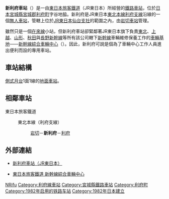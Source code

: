 {{NoteTA|1 = zh:新利府車站; zh-cn:新利府站; zh-tw:新利府車站; zh-hk:新利府站; }}
{{日本車站資訊
|公司色 = green
|文字色 =
|站名 = 新利府站
|圖片 = JREast-Tohoku-main-line-Shin-rifu-station-platform-20140812-150638.jpg
|pxl =
|圖片說明 = 月台向北望（2014年8月攝）
|日文原名 = 新利府
|平假名 = しんりふ
|羅馬拼音 = Shin-Rifu
|電報略號 = シリ
|所屬公司 =  [[File:JR_logo_(east).svg|23px]][[東日本旅客鐵道|東日本旅客鐵道]]（JR東日本）
|所在地 = [[宮城縣|宮城縣]][[宮城郡|宮城郡]][[利府町|利府町]]利府字新谷地脇
|啟用年月日 = 1982年（[[昭和|昭和]]57年）4月1日
|車站構造 = [[地面車站|地面車站]]
|月台配置 = 1面1線
|乘客人數 =
|上下車人次 =
|統計年度 =
|所屬路線 = {{Color|mediumseagreen|■}}[[東北本線|東北本線]]（[[利府線|利府支線]]）
|前一站 = [[岩切站|岩切]]
|前一站距離 = 2.5
|後一站距離 = 1.7
|後一站 = [[利府站|利府]]
|距離 = 2.5
|起點站 = [[岩切站|岩切]]
|轉車 =
|備註 = [[無人站|無人站]]（設有乘車站證明書發行機）
}}
'''新利府車站'''（{{jpn|j=新利府駅|hg=しんりふえき|rm=Shin-rifu eki|f=y}}）是一由[[東日本旅客鐵道|東日本旅客鐵道]]（JR東日本）所經營的[[鐵路車站|鐵路車站]]，位於[[日本|日本]][[宮城縣|宮城縣]][[宮城郡|宮城郡]][[利府町|利府町]]字谷地脇。新利府是JR東日本[[東北本線|東北本線]][[利府支線|利府支線]]沿線的一個[[無人車站|無人車站]]，管轄上位於[[東日本旅客鐵道仙台支社|JR東日本仙台支社]]的範圍之內，由[[岩切車站|岩切車站]]管理。

雖然只是一個[[在來線|在來線]]小站，但新利府車站卻緊鄰著JR東日本旗下負責[[東北新幹線|東北]]、[[上越新幹線|上越]]、[[山形新幹線|山形]]、[[秋田新幹線|秋田]]與[[長野新幹線|長野新幹線]]等所有該公司轄下[[新幹線|新幹線]]車輛維修保養工作的[[車輛基地|車輛基地]]——[[新幹線綜合車輛中心|新幹線綜合車輛中心]]（{{lang|ja|新幹線総合車両センター}}）。因此，新利府可說是個為了車輛中心工作人員進出便利而設的專用車站。

== 車站結構 ==
[[側式月台|側式月台]]1面1線的[[地面車站|地面車站]]。
== 相鄰車站 ==
; 東日本旅客鐵道
: {{Color|mediumseagreen|■}}東北本線（利府支線）
:: [[岩切站|岩切]]－'''新利府'''－[[利府站|利府]]

== 外部連結 ==
* {{ja}}[http://www.jreast.co.jp/estation/station/info.aspx?StationCd=889 新利府車站（JR東日本）] {{Wayback|url=http://www.jreast.co.jp/estation/station/info.aspx?StationCd=889 |date=20191129023709 }}
* {{ja}}[https://web.archive.org/web/20080912025447/http://www.shinkansen-jreast.jp/ 東日本旅客鐵道 新幹線綜合車輛中心]

{{東北本線}}

{{japan-rail-stub}}

{{DEFAULTSORT: Shin-Rifu}}
[[Category:日本鐵路車站_Shi|NRifu]]
[[Category:利府線車站|Category:利府線車站]]
[[Category:宮城縣鐵路車站|Category:宮城縣鐵路車站]]
[[Category:利府町|Category:利府町]]
[[Category:1982年启用的铁路车站|Category:1982年启用的铁路车站]]
[[Category:1982年日本建立|Category:1982年日本建立]]